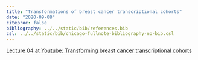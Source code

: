 ```yaml
---
title: "Transformations of breast cancer transcriptional cohorts"
date: "2020-09-08"
citeproc: false
bibliography: ../../static/bib/references.bib
csl: ../../static/bib/chicago-fullnote-bibliography-no-bib.csl
---
```


[Lecture 04 at Youtube: Transforming breast cancer transcriptional cohorts]()
 



